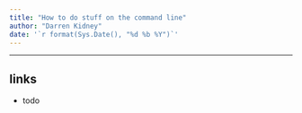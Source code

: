 ```yaml
---
title: "How to do stuff on the command line"
author: "Darren Kidney"
date: '`r format(Sys.Date(), "%d %b %Y")`'
---
```


*********************************************************************

## links

* todo
